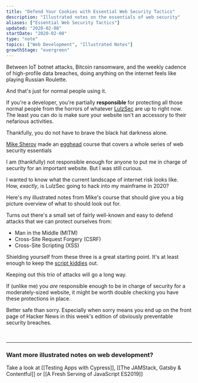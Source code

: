```yaml
---
title: "Defend Your Cookies with Essential Web Security Tactics"
description: "Illustrated notes on the essentials of web security"
aliases: ["Essential Web Security Tactics"]
updated: "2020-02-08"
startDate: "2020-02-08"
type: "note"
topics: ["Web Development", "Illustrated Notes"]
growthStage: "evergreen"
---
```



<IntroParagraph>Between IoT botnet attacks, Bitcoin ransomware, and the weekly cadence of high-profile data breaches, doing anything on the internet feels like playing Russian Roulette.</IntroParagraph>

And that's just for normal people using it.

If you're a developer, you're partially **responsible** for protecting all those normal people from the horrors of whatever [LulzSec](https://en.wikipedia.org/wiki/LulzSec) are up to right now. The least you can do is make sure your website isn't an accessory to their nefarious activities.

Thankfully, you do not have to brave the black hat darkness alone.

[Mike Sherov](https://twitter.com/mikesherov) made an [egghead](https://egghead.io/courses/web-security-essentials-mitm-csrf-and-xss) course that covers a whole series of web security essentials

<ImageLink href="https://egghead.io/courses/web-security-essentials-mitm-csrf-and-xss">
	<RemoteImage
		framed
		width="800px"
		alt="Course illustration of objects in 3D space"
		src="https://og-image-egghead-course.now.sh/web-security-essentials-mitm-csrf-and-xss"
	/>
</ImageLink>

I am (thankfully) not responsible enough for anyone to put me in charge of security for an important website. But I was still curious.

I wanted to know what the current landscape of internet risk looks like. How, _exactly_, is LulzSec going to hack into my mainframe in 2020?

Here's my illustrated notes from Mike's course that should give you a big picture overview of what to should look out for.

<RemoteImage
	width="850px"
	alt="Web security essentials - Let's look at three common attacks"
	src="https://res.cloudinary.com/dg3gyk0gu/image/upload/c_scale,w_780/v1592262535/maggieappleton.com/egghead-course-notes/websecurity/web-security-1.png"
/>

Turns out there's a small set of fairly well-known and easy to defend attacks that we can protect ourselves from:

- Man in the Middle (MITM)
- Cross-Site Request Forgery (CSRF)
- Cross-Site Scripting (XSS)

Shielding yourself from these three is a great starting point. It's at least enough to keep the [script kiddies](https://en.wikipedia.org/wiki/Script_kiddie) out.

<RemoteImage
	width="1000px"
	alt="First, man in the middle is a piece of software that intercepts data between a client and a server"
	src="https://res.cloudinary.com/dg3gyk0gu/image/upload/c_scale,w_900/v1592262537/maggieappleton.com/egghead-course-notes/websecurity/web-security-2.png"
/>

<RemoteImage
	width="950px"
	alt="If this connection is over HTTP all your data packets are readable cleartext. Anyone on the network can use a packet sniffer to see your data. Instead we use HTTPS to encrypt packets."
	src="https://res.cloudinary.com/dg3gyk0gu/image/upload/c_scale,w_900/v1592262538/maggieappleton.com/egghead-course-notes/websecurity/web-security-6.png"
/>

<RemoteImage
	width="1000px"
	alt="How to protect yourself. Use HSTS headers. Require HTTPS everywhere. Redirect HTTP to HTTPS"
	src="https://res.cloudinary.com/dg3gyk0gu/image/upload/c_scale,w_900/v1592262533/maggieappleton.com/egghead-course-notes/websecurity/web-security-7.png"
/>

<RemoteImage
	width="1000px"
	alt="Cross-site request forgery is an attack that tricks the user into visiting a malicious site while they're already logged into a trusted site"
	src="https://res.cloudinary.com/dg3gyk0gu/image/upload/c_scale,w_900/v1592262538/maggieappleton.com/egghead-course-notes/websecurity/web-security-3.png"
/>

<RemoteImage
	width="1000px"
	alt="This is possible because browsers send cookies between sites by default. How to protect yourself. Cookies come with a 'sameSite' property that prevents them from being passed between sites. Set it to 'lax' or 'strict'"
	src="https://res.cloudinary.com/dg3gyk0gu/image/upload/c_scale,w_900/v1592262536/maggieappleton.com/egghead-course-notes/websecurity/web-security-4.png"
/>

<RemoteImage
	width="1000px"
	alt="Cross-site scripting is an attack that injects malicious code into a trusted site. This can happen is the site allows user input to appear on the page without validating or encoding it. Protect yourself with a content security policy which manages which types of resources are allowed to load and where"
	src="https://res.cloudinary.com/dg3gyk0gu/image/upload/c_scale,w_900/v1592262536/maggieappleton.com/egghead-course-notes/websecurity/web-security-5.png"
/>

Keeping out this trio of attacks will go a long way.

If (unlike me) you _are_ responsible enough to be in charge of security for a moderately-sized website, it might be worth double checking you have these protections in place.

Better safe than sorry. Especially when sorry means you end up on the front page of Hacker News in this week's edition of obviously preventable security breaches.

<br />

<RemoteImage
	alt="The fully illustrated notes on web security essentials"
	src="https://res.cloudinary.com/dg3gyk0gu/image/upload/c_scale,w_900/v1592262538/maggieappleton.com/egghead-course-notes/websecurity/web-security-final--small.png"
/>

---

### Want more illustrated notes on web development?

Take a look at [[Testing Apps with Cypress]], [[The JAMStack, Gatsby & Contentful]] or [[A Fresh Serving of JavaScript ES2019]]
